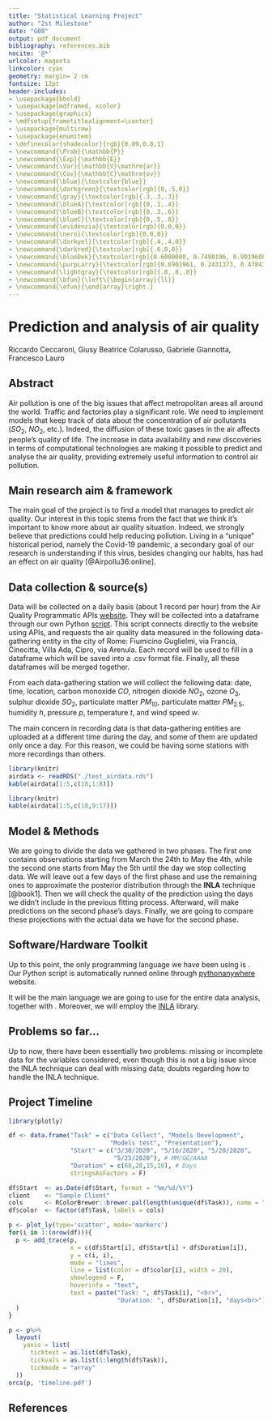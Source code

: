 ```yaml
---
title: "Statistical Learning Project"
author: "2st Milestone"
date: "G08"
output: pdf_document
bibliography: references.bib
nocite: '@*'
urlcolor: magenta
linkcolor: cyan
geometry: margin= 2 cm
fontsize: 12pt
header-includes:
- \usepackage{bbold}
- \usepackage{mdframed, xcolor}
- \usepackage{graphicx}
- \mdfsetup{frametitlealignment=\center}
- \usepackage{multirow}
- \usepackage{enumitem}
- \definecolor{shadecolor}{rgb}{0.89,0.8,1}
- \newcommand{\Prob}{\mathbb{P}}
- \newcommand{\Exp}{\mathbb{E}}
- \newcommand{\Var}{\mathbb{V}\mathrm{ar}}
- \newcommand{\Cov}{\mathbb{C}\mathrm{ov}}
- \newcommand{\blue}{\textcolor{blue}}
- \newcommand{\darkgreen}{\textcolor[rgb]{0,.5,0}}
- \newcommand{\gray}{\textcolor[rgb]{.3,.3,.3}}
- \newcommand{\blueA}{\textcolor[rgb]{0,.1,.4}}
- \newcommand{\blueB}{\textcolor[rgb]{0,.3,.6}}
- \newcommand{\blueC}{\textcolor[rgb]{0,.5,.8}}
- \newcommand{\evidenzia}{\textcolor[rgb]{0,0,0}}
- \newcommand{\nero}{\textcolor[rgb]{0,0,0}}
- \newcommand{\darkyel}{\textcolor[rgb]{.4,.4,0}}
- \newcommand{\darkred}{\textcolor[rgb]{.6,0,0}}
- \newcommand{\blueDek}{\textcolor[rgb]{0.6000000, 0.7490196, 0.9019608}}
- \newcommand{\purpLarry}{\textcolor[rgb]{0.6901961, 0.2431373, 0.4784314}}
- \newcommand{\lightgray}{\textcolor[rgb]{.8,.8,.8}}
- \newcommand{\bfun}{\left\{\begin{array}{ll}}
- \newcommand{\efun}{\end{array}\right.}
---
```



# Prediction and analysis of air quality
Riccardo Ceccaroni, Giusy Beatrice Colarusso, Gabriele Giannotta, Francesco Lauro


Abstract
----------
Air pollution is one of the big issues that affect metropolitan areas all around the world. Traffic and factories play a significant role. We need to implement models that keep track of data about the concentration of air pollutants ($SO_2$, $NO_2$, etc.). Indeed, the diffusion of these toxic gases in the air affects people’s quality of life. The increase in data availability and new discoveries in terms of computational technologies are making it possible to predict and analyse the air quality, providing extremely useful information to control air pollution.





Main research aim \& framework
----------
The main goal of the project is to find a model that manages to predict air quality. Our interest in this topic stems from the fact that we think it's important to know more about air quality situation. Indeed, we strongly believe that predictions could help reducing pollution. Living in a "unique" historical period, namely the Covid-19 pandemic, a secondary goal of our research is understanding if this virus, besides changing our habits, has had an effect on air quality [@Airpollu36:online].



Data collection \& source(s) 
----------
Data will be collected on a daily basis (about 1 record per hour) from the Air Quality Programmatic APIs [website](https://aqicn.org/map/italy/). They will be collected into a dataframe through our own Python [script](https://github.com/ceccaroni1884368/SL_Project). This script connects directly to the website using APIs, and requests the air quality data measured in the following data-gathering entity in the city of Rome: Fiumicino Guglielmi, via Francia, Cinecitta, Villa Ada, Cipro, via Arenula. 
 Each record will be used to fill in a dataframe which will be saved into a .csv format file. Finally, all these dataframes will be merged together.


From each data-gathering station we will collect the following data: date, time, location, carbon monoxide $CO$, nitrogen dioxide $NO_2$, ozone $O_3$, sulphur dioxide $SO_2$, particulate matter $PM_{10}$, particulate matter $PM_{2.5}$, humidity $h$, pressure $p$, temperature $t$, and wind speed $w$.

The main concern in recording data is that data-gathering entities are uploaded at a different time during the day, and some of them are updated only once a day. 
For this reason, we could be having some stations with more recordings than others.

```r
library(knitr)
airdata <- readRDS("./test_airdata.rds")
kable(airdata[1:5,c(18,1:8)])
```
```r
library(knitr)
kable(airdata[1:5,c(18,9:17)])
```


Model \& Methods \underline{update}
----------
We are going to divide the data we gathered in two phases. The first one contains observations starting from March the 24th to May the 4th, while the second one starts from May the 5th until the day we stop collecting data.
We will leave out a few days of the first phase and use the remaining ones to approximate the posterior distribution through the __INLA__ technique [@book1]. Then we will check the quality of the prediction using the days we didn't include in the previous fitting process.
Afterward, will make predictions on the second phase's days. Finally, we are going to compare these projections with the actual data we have for the second phase.




Software/Hardware Toolkit \underline{update}
----------
Up to this point, the only programming language we have been using is \textit{Python}. Our Python script is automatically runned online through [pythonanywhere](https://www.pythonanywhere.com) website.

It will be the main language we are going to use for the entire data analysis, together with \textit{R}.  Moreover, we will employ the [INLA](http://www.r-inla.org/) library.


Problems so far...
----------
Up to now, there have been essentially two problems: 
missing or incomplete data for the variables considered, even though this is not a big issue since the INLA technique can deal with missing data; 
doubts regarding how to handle the INLA technique.

Project Timeline \underline{update}
----------

```r
library(plotly)

df <- data.frame("Task" = c("Data Collect", "Models Development", 
                            "Models test", "Presentation"),
                 "Start" = c("3/30/2020", "5/16/2020", "5/20/2020", 
                             "5/25/2020"), # MM/GG/AAAA
                 "Duration" = c(60,20,15,10), # Days
                 stringsAsFactors = F)

df$Start  <- as.Date(df$Start, format = "%m/%d/%Y")
client    <- "Sample Client"
cols      <- RColorBrewer::brewer.pal(length(unique(df$Task)), name = "Set3")
df$color  <- factor(df$Task, labels = cols)

p <- plot_ly(type='scatter', mode='markers')
for(i in 1:(nrow(df))){
  p <- add_trace(p,
                 x = c(df$Start[i], df$Start[i] + df$Duration[i]), 
                 y = c(i, i), 
                 mode = "lines",
                 line = list(color = df$color[i], width = 20),
                 showlegend = F,
                 hoverinfo = "text",
                 text = paste("Task: ", df$Task[i], "<br>",
                              "Duration: ", df$Duration[i], "days<br>")
  )
}

p <- p%>%
  layout(
    yaxis = list(
      ticktext = as.list(df$Task), 
      tickvals = as.list(1:length(df$Task)),
      tickmode = "array"
  ))
orca(p, 'timeline.pdf')

```
\begin{center}
\includegraphics[height=12cm]{timeline.pdf}
\end{center}

\newpage

References \underline{update}
----------

